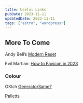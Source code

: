 ```yaml
---
title: Useful Links
pubDate: 2023-11-11
updatedDate: 2023-11-11
tags: ["astro", "wordpress"]
---
```


## More To Come



Andy Bell’s [Modern Reset](https://andy-bell.co.uk/a-more-modern-css-reset/)

Evil Martian: [How to Favicon in 2023](https://evilmartians.com/chronicles/how-to-favicon-in-2021-six-files-that-fit-most-needs)


### Colour
OKlch [Generator](https://oklch-palette.vercel.app/#81.33,0.304,148.24,86)[Same?](https://oklch.com/)

[Palletts](https://atmos.style/playground)




